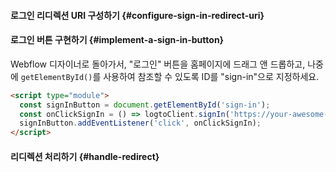 

<SignInFlowSummary />

#### 로그인 리디렉션 URI 구성하기 \{#configure-sign-in-redirect-uri}

<ConfigureRedirectUri
  figureSrc="/img/assets/web-redirect-uri.png"
  redirectUri="https://your-awesome-site.webflow.io/callback"
/>

#### 로그인 버튼 구현하기 \{#implement-a-sign-in-button}

Webflow 디자이너로 돌아가서, "로그인" 버튼을 홈페이지에 드래그 앤 드롭하고, 나중에 `getElementById()`를 사용하여 참조할 수 있도록 ID를 "sign-in"으로 지정하세요.

```html
<script type="module">
  const signInButton = document.getElementById('sign-in');
  const onClickSignIn = () => logtoClient.signIn('https://your-awesome-site.webflow.io/callback');
  signInButton.addEventListener('click', onClickSignIn);
</script>
```

#### 리디렉션 처리하기 \{#handle-redirect}

<HandleRedirect />
